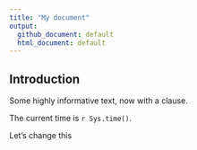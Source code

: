 ```yaml
---
title: "My document"
output: 
  github_document: default
  html_document: default
---
```


Introduction
---

Some highly informative text, now with a clause.

The current time is `r Sys.time()`.

Let's change this
